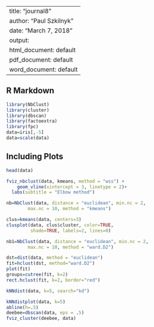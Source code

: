 
---
title: "journal8"
author: "Paul Szkilnyk"
date: "March 7, 2018"
output:
  html_document: default
  pdf_document: default
  word_document: default
---

## R Markdown

```{r, results='hide', warning=FALSE, message=FALSE}
library(NbClust)
library(cluster)
library(dbscan)
library(factoextra)
library(fpc)
data=iris[,-5]
data=scale(data)
```

## Including Plots


```{r}
head(data)
```

```{r}
fviz_nbclust(data, kmeans, method = "wss") +
    geom_vline(xintercept = 3, linetype = 2)+
  labs(subtitle = "Elbow method")
```

```{r}
nb=NbClust(data, distance = "euclidean", min.nc = 2,
        max.nc = 10, method = "kmeans")
```



```{r}
clus=kmeans(data, centers=3)
clusplot(data, clus$cluster, color=TRUE, 
         shade=TRUE, labels=2, lines=0)
```


```{r}
nb1=NbClust(data, distance = "euclidean", min.nc = 2,
        max.nc = 10, method = "ward.D2")
```

```{r}
dst=dist(data, method = "euclidean")
fit=hclust(dst, method="ward.D2") 
plot(fit)
groups=cutree(fit, k=2)
rect.hclust(fit, k=2, border="red")
```



```{r, results='hide'}
kNNdist(data, k=5, search="kd")
```
```{r}
kNNdistplot(data, k=5)
abline(h=.5)
deebee=dbscan(data, eps = .5)
fviz_cluster(deebee, data)
```



